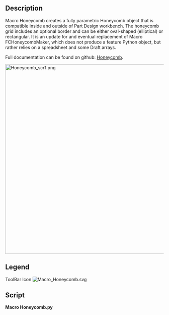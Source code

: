 <languages/>
<translate>

<!--T:1-->
{{Macro
|Name=Macro Honeycomb
|Icon=Macro_Honeycomb.svg
|Description=Create a fully parametric feature Python Honeycomb object, compatible in and outside of Part Design
|Author=TheMarkster
|Version=0.2024.08.27
|Date=
|FCVersion=Python 3 versions
|Download=[https://wiki.freecadweb.org/File:Macro_Honeycomb.svg ToolBar Icon]
|Links=[https://github.com/mwganson/honeycomb Full Documentation on Github]
}}

== Description == <!--T:2-->

<!--T:3-->
Macro Honeycomb creates a fully parametric Honeycomb object that is compatible inside and outside of Part Design workbench. The honeycomb grid includes an optional border and can be either oval-shaped (elliptical) or rectangular. It is an update for and eventual replacement of Macro FCHoneycombMaker, which does not produce a feature Python object, but rather relies on a spreadsheet and some Draft arrays.

<!--T:4-->
Full documentation can be found on github: [https://github.com/mwganson/honeycomb Honeycomb].

</translate>
[[File:Honeycomb_scr1.png|600px]]
<translate>
<!--T:5-->
{{Caption|Macro Honeycomb screenshot‎}}

== Legend == <!--T:6-->

</translate>
{{Codeextralink|https://gist.github.com/mwganson/97d185ac2114701b26d3da47dccc9f7a/raw/46b27ad36991a460e9772ddb5e73b3115a1329be/Honeycomb.py|Honeycomb.py}}
<translate>

<!--T:7-->
ToolBar Icon
</translate>
[[Image:Macro_Honeycomb.svg]]
<translate>

== Script == <!--T:8--> 

</translate>
'''Macro Honeycomb.py'''

{{CodeDownload|https://gist.github.com/mwganson/97d185ac2114701b26d3da47dccc9f7a|Honeycomb.py}}